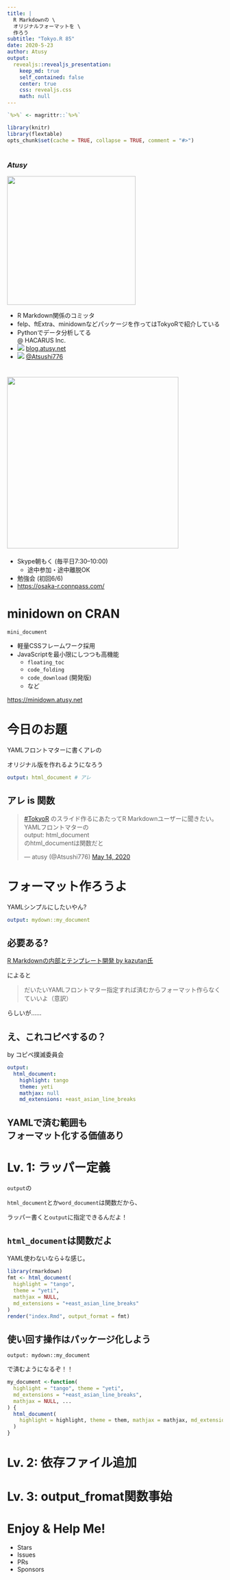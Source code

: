```yaml
---
title: |
  R Markdownの \
  オリジナルフォーマットを \
  作ろう
subtitle: "Tokyo.R 85"
date: 2020-5-23
author: Atusy
output:
  revealjs::revealjs_presentation:
    keep_md: true
    self_contained: false
    center: true
    css: revealjs.css
    math: null
---
```


```r
`%>%` <- magrittr::`%>%`
```


```r
library(knitr)
library(flextable)
opts_chunk$set(cache = TRUE, collapse = TRUE, comment = "#>")
```
# {#self-intro}


::: {.col style='width:300px'}

### ***Atusy***

![](https://github.com/atusy/presentation/blob/master/headphone.jpg?raw=true){width=300px}

:::

::: {.col style='width:600px'}

* R Markdown関係のコミッタ
* felp、ftExtra、minidownなどパッケージを作ってはTokyoRで紹介している
* Pythonでデータ分析してる \
  \@ HACARUS Inc.
* ![](https://icongr.am/feather/home.svg)
  [blog.atusy.net](https://blog.atusy.net)
* ![](https://icongr.am/feather/twitter.svg)
  [\@Atsushi776](https://twitter.com/Atsushi776)

:::

# ![](osakar_600_600.png){height=400px}

* Skype朝もく (毎平日7:30--10:00)
    * 途中参加・途中離脱OK
* 勉強会 (初回6/6)
* <https://osaka-r.connpass.com/>

# minidown on CRAN

`mini_document`

* 軽量CSSフレームワーク採用
* JavaScriptを最小限にしつつも高機能
    * `floating_toc`
    * `code_folding`
    * `code_download` (開発版)
    * など

<https://minidown.atusy.net>

# 今日のお題

YAMLフロントマターに書くアレの

オリジナル版を作れるようになろう

```yaml
output: html_document # アレ
```

## アレ is 関数


```{=html}
<blockquote class="twitter-tweet"><p lang="ja" dir="ltr"><a href="https://twitter.com/hashtag/TokyoR?src=hash&amp;ref_src=twsrc%5Etfw">#TokyoR</a> のスライド作るにあたってR Markdownユーザーに聞きたい。YAMLフロントマターの<br>output: html_document<br>のhtml_documentは関数だと</p>&mdash; atusy (@Atsushi776) <a href="https://twitter.com/Atsushi776/status/1261074199780548610?ref_src=twsrc%5Etfw">May 14, 2020</a></blockquote> <script async src="https://platform.twitter.com/widgets.js" charset="utf-8"></script> 
```


# フォーマット作ろうよ

YAMLシンプルにしたいやん?

```yaml
output: mydown::my_document
```

## 必要ある?

[R Markdownの内部とテンプレート開発 by kazutan氏](https://kazutan.github.io/HijiyamaR6/intoTheRmarkdown.html#/)

によると

> だいたいYAMLフロントマター指定すれば済むからフォーマット作らなくていいよ（意訳）

らしいが……

## え、これコピペするの？

by コピペ撲滅委員会

```yaml
output:
  html_document:
    highlight: tango
    theme: yeti
    mathjax: null
    md_extensions: +east_asian_line_breaks
```

## YAMLで済む範囲も<br/>フォーマット化する価値あり

# Lv. 1: ラッパー定義 {#level-1}

`output`の

`html_document`とか`word_document`は関数だから、

ラッパー書くと`output`に指定できるんだよ！

## `html_document`は関数だよ

YAML使わないなら↓な感じ。

```r
library(rmarkdown)
fmt <- html_document(
  highlight = "tango",
  theme = "yeti",
  mathjax = NULL,
  md_extensions = "+east_asian_line_breaks"
)
render("index.Rmd", output_format = fmt)
```

## 使い回す操作はパッケージ化しよう {#define-functions}

`output: mydown::my_document`

で済むようになるぞ！！

```r
my_document <-function(
  highlight = "tango", theme = "yeti", 
  md_extensions = "+east_asian_line_breaks",
  mathjax = NULL, ...
) {
  html_document(
    highlight = highlight, theme = them, mathjax = mathjax, md_extensions = md_extensions, ...
  )
}
```

# Lv. 2: 依存ファイル追加 {#level-2}

# Lv. 3: output_fromat関数事始 {#level-3}

# Enjoy & Help Me!

- Stars
- Issues
- PRs
- Sponsors
